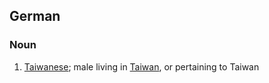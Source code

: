{{see|taiwaner}}
==German==
===Noun===
{{de-noun-m|genitive=Taiwaners|plural=Taiwaner}}
#[[Taiwanese]]; male living in [[Taiwan]], or pertaining to Taiwan